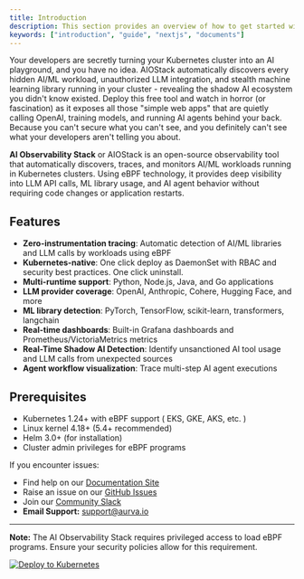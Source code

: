 ```yaml
---
title: Introduction
description: This section provides an overview of how to get started with AI Observability Stack.
keywords: ["introduction", "guide", "nextjs", "documents"]
---
```


<Note title="TLDR">
Your developers are secretly turning your Kubernetes cluster into an AI playground, and you have no idea. AIOStack automatically discovers every hidden AI/ML workload, unauthorized LLM integration, and stealth machine learning library running in your cluster - 
revealing the shadow AI ecosystem you didn't know existed. Deploy this free tool and watch in horror (or fascination) as it exposes all those "simple web apps" that are quietly calling OpenAI, training models, and running AI agents behind your back. Because you can't secure what you can't see, and you definitely can't see what your developers aren't telling you about.
</Note>


**AI Observability Stack** or AIOStack is an open-source observability tool that automatically discovers, 
traces, and monitors AI/ML workloads running in Kubernetes clusters. Using eBPF technology, it provides deep visibility into LLM API calls, ML library usage, and AI agent behavior without requiring code changes or application restarts.

## Features

- **Zero-instrumentation tracing**: Automatic detection of AI/ML libraries and LLM calls by workloads using eBPF
- **Kubernetes-native**: One click deploy as DaemonSet with RBAC and security best practices. One click uninstall.
- **Multi-runtime support**: Python, Node.js, Java, and Go applications
- **LLM provider coverage**: OpenAI, Anthropic, Cohere, Hugging Face, and more
- **ML library detection**: PyTorch, TensorFlow, scikit-learn, transformers, langchain
- **Real-time dashboards**: Built-in Grafana dashboards and Prometheus/VictoriaMetrics metrics
- **Real-Time Shadow AI Detection**: Identify unsanctioned AI tool usage and LLM calls from unexpected sources
- **Agent workflow visualization**: Trace multi-step AI agent executions


## Prerequisites

- Kubernetes 1.24+ with eBPF support ( EKS, GKE, AKS, etc. )
- Linux kernel 4.18+ (5.4+ recommended)
- Helm 3.0+ (for installation)
- Cluster admin privileges for eBPF programs

<CardGrid>
  <Card
    subtitle="Instructions"
    title="Deployment"
    description="Follow the quick start guide to install AIOStack and get up and running."
    href="/docs/installation"
  />
  <Card
    subtitle="Setup"
    title="Configuration"
    description="Configure your AIOStack and discover what you can do with it."
    href="/docs/installation/steps"
    external={false}
  />
</CardGrid>



If you encounter issues:
- Find help on our [Documentation Site](https://ai.staging.aurva.io)
- Raise an issue on our [GitHub Issues](https://github.com/aurva-io/ai-observability-stack/issues)
- Join our [Community Slack](https://join.slack.com/t/av-ai-observability/shared_invite/zt-24000000000000000000000000000000)
- **Email Support:** support@aurva.io

---

**Note:** The AI Observability Stack requires privileged access to load eBPF programs. Ensure your security policies allow for this requirement.

[![Deploy to Kubernetes](https://img.shields.io/badge/Deploy%20to-Kubernetes-326CE5?style=for-the-badge&logo=kubernetes)](https://github.com/aurva-io/ai-observability-stack)

